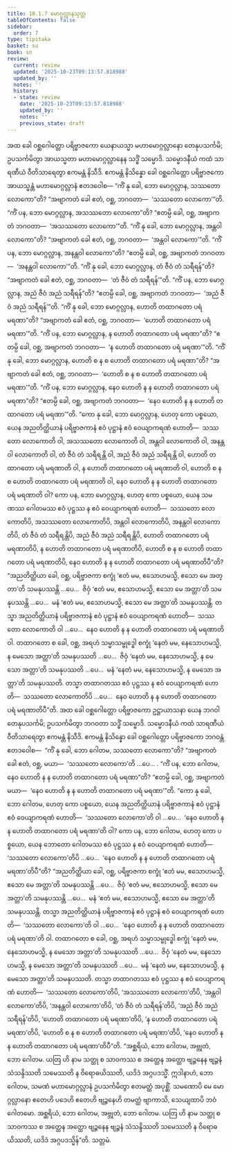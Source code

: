 ```yaml
---
title: 10.1.7 မောဂ္ဂလ္လာနသုတ္တ
tableOfContents: false
sidebar:
  order: 7
type: tipitaka
basket: su
book: sn
review:
  current: review
  updated: '2025-10-23T09:13:57.818988'
  updated_by: ''
  notes: ''
  history:
  - state: review
    date: '2025-10-23T09:13:57.818988'
    updated_by: ''
    notes: ''
    previous_state: draft
---
```



<ReviewStatus review={frontmatter.review} showDetails={true} />

<HypothesisAnnotation frontmatter={frontmatter} />

<DynamicBreadcrumb />

<Division number="416" book="sn" e="ch" v="18" p="340">

<Paragraph number="1799" book="sn">
အထ ခေါ ဝစ္ဆဂေါတ္တော ပရိဗ္ဗာဇကော ယေနာယသ္မာ မဟာမောဂ္ဂလ္လာနော တေနုပသင်္ကမိ; ဥပသင်္ကမိတွာ အာယသ္မတာ မဟာမောဂ္ဂလ္လာနေန သဒ္ဓိံ သမ္မောဒိ. သမ္မောဒနီယံ ကထံ သာရဏီယံ ဝီတိသာရေတွာ ဧကမန္တံ နိသီဒိ. ဧကမန္တံ နိသိန္နော ခေါ ဝစ္ဆဂေါတ္တော ပရိဗ္ဗာဇကော အာယသ္မန္တံ မဟာမောဂ္ဂလ္လာနံ ဧတဒဝေါစ—
</Paragraph>

<Paragraph number="1800" book="sn">
“ကိံ နု ခေါ, ဘော မောဂ္ဂလ္လာန, သဿတော လောကော”တိ? “အဗျာကတံ ခေါ ဧတံ, ဝစ္ဆ, ဘဂဝတာ—  ‘သဿတော လောကော’”တိ. “ကိံ ပန, ဘော မောဂ္ဂလ္လာန, အသဿတော လောကော”တိ? “ဧတမ္ပိ ခေါ, ဝစ္ဆ, အဗျာကတံ ဘဂဝတာ—  ‘အသဿတော လောကော’”တိ. “ကိံ နု ခေါ, ဘော မောဂ္ဂလ္လာန, အန္တဝါ လောကော”တိ? “အဗျာကတံ ခေါ ဧတံ, ဝစ္ဆ, ဘဂဝတာ—  ‘အန္တဝါ လောကော’”တိ. “ကိံ ပန, ဘော မောဂ္ဂလ္လာန, အနန္တဝါ လောကော”တိ? “ဧတမ္ပိ ခေါ, ဝစ္ဆ, အဗျာကတံ ဘဂဝတာ—  ‘အနန္တဝါ လောကော’”တိ. “ကိံ နု ခေါ, ဘော မောဂ္ဂလ္လာန, တံ ဇီဝံ တံ သရီရန်”တိ? “အဗျာကတံ ခေါ ဧတံ, ဝစ္ဆ, ဘဂဝတာ—  ‘တံ ဇီဝံ တံ သရီရန်’”တိ. “ကိံ ပန, ဘော မောဂ္ဂလ္လာန, အညံ ဇီဝံ အညံ သရီရန်”တိ? “ဧတမ္ပိ ခေါ, ဝစ္ဆ, အဗျာကတံ ဘဂဝတာ—  ‘အညံ ဇီဝံ အညံ သရီရန်’”တိ. “ကိံ နု ခေါ, ဘော မောဂ္ဂလ္လာန, ဟောတိ တထာဂတော ပရံ မရဏာ”တိ? “အဗျာကတံ ခေါ ဧတံ, ဝစ္ဆ, ဘဂဝတာ—  ‘ဟောတိ တထာဂတော ပရံ မရဏာ’”တိ. “ကိံ ပန, ဘော မောဂ္ဂလ္လာန, န ဟောတိ တထာဂတော ပရံ မရဏာ”တိ? “ဧတမ္ပိ ခေါ, ဝစ္ဆ, အဗျာကတံ ဘဂဝတာ—  ‘န ဟောတိ တထာဂတော ပရံ မရဏာ’”တိ. “ကိံ နု ခေါ, ဘော မောဂ္ဂလ္လာန, ဟောတိ စ န စ ဟောတိ တထာဂတော ပရံ မရဏာ”တိ? “အဗျာကတံ ခေါ ဧတံ, ဝစ္ဆ, ဘဂဝတာ—  ‘ဟောတိ စ န စ ဟောတိ တထာဂတော ပရံ မရဏာ’”တိ. “ကိံ ပန, ဘော မောဂ္ဂလ္လာန, နေဝ ဟောတိ န န ဟောတိ တထာဂတော ပရံ မရဏာ”တိ? “ဧတမ္ပိ ခေါ, ဝစ္ဆ, အဗျာကတံ ဘဂဝတာ—  ‘နေဝ ဟောတိ န န ဟောတိ တထာဂတော ပရံ မရဏာ’”တိ.
</Paragraph>

<Paragraph number="1801" book="sn">
“ကော နု ခေါ, ဘော မောဂ္ဂလ္လာန, ဟေတု ကော ပစ္စယော, ယေန အညတိတ္ထိယာနံ ပရိဗ္ဗာဇကာနံ ဧဝံ ပုဋ္ဌာနံ ဧဝံ ဝေယျာကရဏံ ဟောတိ—  သဿတော လောကောတိ ဝါ, အသဿတော လောကောတိ ဝါ, အန္တဝါ လောကောတိ ဝါ, အနန္တဝါ လောကောတိ ဝါ, တံ ဇီဝံ တံ သရီရန္တိ ဝါ, အညံ ဇီဝံ အညံ သရီရန္တိ ဝါ, ဟောတိ တထာဂတော ပရံ မရဏာတိ ဝါ, န ဟောတိ တထာဂတော ပရံ မရဏာတိ ဝါ, ဟောတိ စ န စ ဟောတိ တထာဂတော ပရံ မရဏာတိ ဝါ, နေဝ ဟောတိ န န ဟောတိ တထာဂတော ပရံ မရဏာတိ ဝါ? ကော ပန, ဘော မောဂ္ဂလ္လာန, ဟေတု ကော ပစ္စယော, ယေန သမဏဿ ဂေါတမဿ ဧဝံ ပုဋ္ဌဿ န ဧဝံ ဝေယျာကရဏံ ဟောတိ—  သဿတော လောကောတိပိ, အသဿတော လောကောတိပိ, အန္တဝါ လောကောတိပိ, အနန္တဝါ လောကောတိပိ, တံ ဇီဝံ တံ သရီရန္တိပိ, အညံ ဇီဝံ အညံ သရီရန္တိပိ, ဟောတိ တထာဂတော ပရံ မရဏာတိပိ, န ဟောတိ တထာဂတော ပရံ မရဏာတိပိ, ဟောတိ စ န စ ဟောတိ တထာဂတော ပရံ မရဏာတိပိ, နေဝ ဟောတိ န န ဟောတိ တထာဂတော ပရံ မရဏာတိပီ”တိ?
</Paragraph>

<Paragraph number="1802" book="sn">
“အညတိတ္ထိယာ ခေါ, ဝစ္ဆ, ပရိဗ္ဗာဇကာ စက္ခုံ ‘ဧတံ မမ, ဧသောဟမသ္မိ, ဧသော မေ အတ္တာ’တိ သမနုပဿန္တိ …ပေ…  ဇိဝှံ ‘ဧတံ မမ, ဧသောဟမသ္မိ, ဧသော မေ အတ္တာ’တိ သမနုပဿန္တိ …ပေ…  မနံ ‘ဧတံ မမ, ဧသောဟမသ္မိ, ဧသော မေ အတ္တာ’တိ သမနုပဿန္တိ. တသ္မာ အညတိတ္ထိယာနံ ပရိဗ္ဗာဇကာနံ ဧဝံ ပုဋ္ဌာနံ ဧဝံ ဝေယျာကရဏံ ဟောတိ—  သဿတော လောကောတိ ဝါ …ပေ…  နေဝ ဟောတိ န န ဟောတိ တထာဂတော ပရံ မရဏာတိ ဝါ. တထာဂတော စ ခေါ, ဝစ္ဆ, အရဟံ သမ္မာသမ္ဗုဒ္ဓေါ စက္ခုံ ‘နေတံ မမ, နေသောဟမသ္မိ, န မေသော အတ္တာ’တိ သမနုပဿတိ …ပေ…  ဇိဝှံ ‘နေတံ မမ, နေသောဟမသ္မိ, န မေသော အတ္တာ’တိ သမနုပဿတိ …ပေ…  မနံ ‘နေတံ မမ, နေသောဟမသ္မိ, န မေသော အတ္တာ’တိ သမနုပဿတိ. တသ္မာ တထာဂတဿ ဧဝံ ပုဋ္ဌဿ န ဧဝံ ဝေယျာကရဏံ ဟောတိ—  သဿတော လောကောတိပိ …ပေ…  နေဝ ဟောတိ န န ဟောတိ တထာဂတော ပရံ မရဏာတိပီ”တိ.
</Paragraph>

<Paragraph number="1803" book="sn">
အထ ခေါ ဝစ္ဆဂေါတ္တော ပရိဗ္ဗာဇကော ဥဋ္ဌာယာသနာ ယေန ဘဂဝါ တေနုပသင်္ကမိ; ဥပသင်္ကမိတွာ ဘဂဝတာ သဒ္ဓိံ သမ္မောဒိ. သမ္မောဒနီယံ ကထံ သာရဏီယံ ဝီတိသာရေတွာ ဧကမန္တံ နိသီဒိ. ဧကမန္တံ နိသိန္နော ခေါ ဝစ္ဆဂေါတ္တော ပရိဗ္ဗာဇကော ဘဂဝန္တံ ဧတဒဝေါစ—  “ကိံ နု ခေါ, ဘော ဂေါတမ, သဿတော လောကော”တိ? “အဗျာကတံ ခေါ ဧတံ, ဝစ္ဆ, မယာ—  ‘သဿတော လောကော’တိ …ပေ… . “ကိံ ပန, ဘော ဂေါတမ, နေဝ ဟောတိ န န ဟောတိ တထာဂတော ပရံ မရဏာ”တိ? “ဧတမ္ပိ ခေါ, ဝစ္ဆ, အဗျာကတံ မယာ—  ‘နေဝ ဟောတိ န န ဟောတိ တထာဂတော ပရံ မရဏာ’”တိ.
</Paragraph>

<Paragraph number="1804" book="sn">
“ကော နု ခေါ, ဘော ဂေါတမ, ဟေတု ကော ပစ္စယော, ယေန အညတိတ္ထိယာနံ ပရိဗ္ဗာဇကာနံ ဧဝံ ပုဋ္ဌာနံ ဧဝံ ဝေယျာကရဏံ ဟောတိ—  ‘သဿတော လောကော’တိ ဝါ …ပေ…  ‘နေဝ ဟောတိ န န ဟောတိ တထာဂတော ပရံ မရဏာ’တိ ဝါ? ကော ပန, ဘော ဂေါတမ, ဟေတု ကော ပစ္စယော, ယေန ဘောတော ဂေါတမဿ ဧဝံ ပုဋ္ဌဿ န ဧဝံ ဝေယျာကရဏံ ဟောတိ—  ‘သဿတော လောကော’တိပိ …ပေ…  ‘နေဝ ဟောတိ န န ဟောတိ တထာဂတော ပရံ မရဏာ’တိပီ”တိ?
</Paragraph>

<Paragraph number="1805" book="sn">
“အညတိတ္ထိယာ ခေါ, ဝစ္ဆ, ပရိဗ္ဗာဇကာ စက္ခုံ ‘ဧတံ မမ, ဧသောဟမသ္မိ, ဧသော မေ အတ္တာ’တိ သမနုပဿန္တိ …ပေ…  ဇိဝှံ ‘ဧတံ မမ, ဧသောဟမသ္မိ, ဧသော မေ အတ္တာ’တိ သမနုပဿန္တိ …ပေ…  မနံ ‘ဧတံ မမ, ဧသောဟမသ္မိ, ဧသော မေ အတ္တာ’တိ သမနုပဿန္တိ. တသ္မာ အညတိတ္ထိယာနံ ပရိဗ္ဗာဇကာနံ ဧဝံ ပုဋ္ဌာနံ ဧဝံ ဝေယျာကရဏံ ဟောတိ—  ‘သဿတော လောကော’တိ ဝါ …ပေ…  ‘နေဝ ဟောတိ န န ဟောတိ တထာဂတော ပရံ မရဏာ’တိ ဝါ. တထာဂတော စ ခေါ, ဝစ္ဆ, အရဟံ သမ္မာသမ္ဗုဒ္ဓေါ စက္ခုံ ‘နေတံ မမ, နေသောဟမသ္မိ, န မေသော အတ္တာ’တိ သမနုပဿတိ …ပေ…  ဇိဝှံ ‘နေတံ မမ, နေသောဟမသ္မိ, န မေသော အတ္တာ’တိ သမနုပဿတိ …ပေ…  မနံ ‘နေတံ မမ, နေသောဟမသ္မိ, န မေသော အတ္တာ’တိ သမနုပဿတိ. တသ္မာ တထာဂတဿ ဧဝံ ပုဋ္ဌဿ န ဧဝံ ဝေယျာကရဏံ ဟောတိ—  ‘သဿတော လောကော’တိပိ, ‘အသဿတော လောကော’တိပိ, ‘အန္တဝါ လောကော’တိပိ, ‘အနန္တဝါ လောကော’တိပိ, ‘တံ ဇီဝံ တံ သရီရန်’တိပိ, ‘အညံ ဇီဝံ အညံ သရီရန်’တိပိ, ‘ဟောတိ တထာဂတော ပရံ မရဏာ’တိပိ, ‘န ဟောတိ တထာဂတော ပရံ မရဏာ’တိပိ, ‘ဟောတိ စ န စ ဟောတိ တထာဂတော ပရံ မရဏာ’တိပိ, ‘နေဝ ဟောတိ န န ဟောတိ တထာဂတော ပရံ မရဏာ’တိပီ”တိ.
</Paragraph>

<Paragraph number="1806" book="sn">
“အစ္ဆရိယံ, ဘော ဂေါတမ, အဗ္ဘုတံ, ဘော ဂေါတမ. ယတြ ဟိ နာမ သတ္ထု စ သာဝကဿ စ အတ္ထေန အတ္ထော ဗျဉ္ဇနေန ဗျဉ္ဇနံ သံသန္ဒိဿတိ သမေဿတိ န ဝိရောဓယိဿတိ, ယဒိဒံ အဂ္ဂပဒသ္မိံ. ဣဒါနာဟံ, ဘော ဂေါတမ, သမဏံ မဟာမောဂ္ဂလ္လာနံ ဥပသင်္ကမိတွာ ဧတမတ္ထံ အပုစ္ဆိံ. သမဏောပိ မေ မောဂ္ဂလ္လာနော ဧတေဟိ ပဒေဟိ ဧတေဟိ ဗျဉ္ဇနေဟိ တမတ္ထံ ဗျာကာသိ, သေယျထာပိ ဘဝံ ဂေါတမော. အစ္ဆရိယံ, ဘော ဂေါတမ, အဗ္ဘုတံ, ဘော ဂေါတမ. ယတြ ဟိ နာမ သတ္ထု စ သာဝကဿ စ အတ္ထေန အတ္ထော ဗျဉ္ဇနေန ဗျဉ္ဇနံ သံသန္ဒိဿတိ သမေဿတိ န ဝိရောဓယိဿတိ, ယဒိဒံ အဂ္ဂပဒသ္မိန်”တိ.

</Paragraph>
</Division>

<Paragraph number="1807" type="center" book="sn">
သတ္တမံ.
</Paragraph>